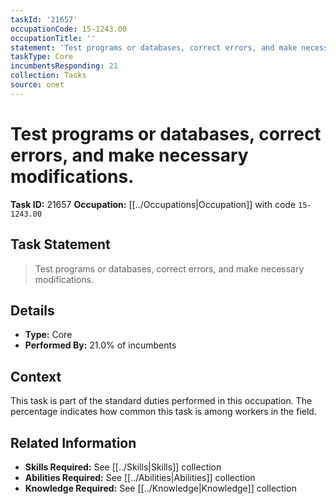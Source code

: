 ```yaml
---
taskId: '21657'
occupationCode: 15-1243.00
occupationTitle: ''
statement: 'Test programs or databases, correct errors, and make necessary modifications.'
taskType: Core
incumbentsResponding: 21
collection: Tasks
source: onet
---
```

# Test programs or databases, correct errors, and make necessary modifications.

**Task ID:** 21657
**Occupation:** [[../Occupations|Occupation]] with code `15-1243.00`

## Task Statement

> Test programs or databases, correct errors, and make necessary modifications.

## Details

- **Type:** Core
- **Performed By:** 21.0% of incumbents

## Context

This task is part of the standard duties performed in this occupation. The percentage indicates how common this task is among workers in the field.

## Related Information

- **Skills Required:** See [[../Skills|Skills]] collection
- **Abilities Required:** See [[../Abilities|Abilities]] collection
- **Knowledge Required:** See [[../Knowledge|Knowledge]] collection
